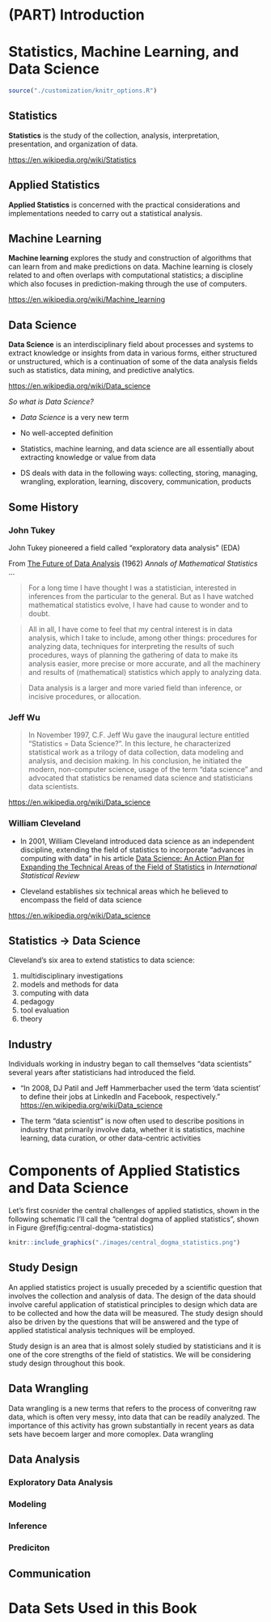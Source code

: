 # (PART) Introduction {-}

# Statistics, Machine Learning, and Data Science {#stat_ml_ds}


```r
source("./customization/knitr_options.R")
```

## Statistics

**Statistics** is the study of the collection, analysis, interpretation, presentation, and organization of data.

<https://en.wikipedia.org/wiki/Statistics>

## Applied Statistics

**Applied Statistics** is concerned with the practical considerations and implementations needed to carry out a statistical analysis.

## Machine Learning

**Machine learning** explores the study and construction of algorithms that can learn from and make predictions on data. Machine learning is closely related to and often overlaps with computational statistics; a discipline which also focuses in prediction-making through the use of computers. 

<https://en.wikipedia.org/wiki/Machine_learning>

## Data Science

**Data Science** is an interdisciplinary field about processes and systems to extract knowledge or insights from data in various forms, either structured or unstructured, which is a continuation of some of the data analysis fields such as statistics, data mining, and predictive analytics.

<https://en.wikipedia.org/wiki/Data_science>

*So what is Data Science?*

- *Data Science* is a very new term

- No well-accepted definition

- Statistics, machine learning, and data science are all essentially about extracting knowledge or value from data

- DS deals with data in the following ways: collecting, storing, managing, wrangling, exploration, learning, discovery, communication, products

## Some History

### John Tukey

John Tukey pioneered a field called "exploratory data analysis" (EDA)

From [The Future of Data Analysis](https://projecteuclid.org/euclid.aoms/1177704711) (1962) *Annals of Mathematical Statistics* ...

> For a long time I have thought I was a statistician, interested in inferences from the particular to the general. But as I have watched mathematical statistics evolve, I have had cause to wonder and to doubt.


> All in all, I have come to feel that my central interest is in data analysis, which I take to include, among other things: procedures for analyzing data, techniques for interpreting the results of such procedures, ways of planning the gathering of data to make its analysis easier, more precise or more accurate, and all the machinery and results of (mathematical) statistics which apply to analyzing data.


> Data analysis is a larger and more varied field than inference, or incisive procedures, or allocation.

### Jeff Wu

> In November 1997, C.F. Jeff Wu gave the inaugural lecture entitled "Statistics = Data Science?". In this lecture, he characterized statistical work as a trilogy of data collection, data modeling and analysis, and decision making. In his conclusion, he initiated the modern, non-computer science, usage of the term "data science" and advocated that statistics be renamed data science and statisticians data scientists.

<https://en.wikipedia.org/wiki/Data_science>

### William Cleveland

 - In 2001, William Cleveland introduced data science as an independent discipline, extending the field of statistics to incorporate "advances in computing with data" in his article [Data Science: An Action Plan for Expanding the Technical Areas of the Field of Statistics](http://onlinelibrary.wiley.com/doi/10.1111/j.1751-5823.2001.tb00477.x/abstract) in  *International Statistical Review*

- Cleveland establishes six technical areas which he believed to encompass the field of data science

<https://en.wikipedia.org/wiki/Data_science>

## Statistics $\rightarrow$ Data Science

Cleveland's six area to extend statistics to data science:

1. multidisciplinary investigations
2. models and methods for data
3. computing with data
4. pedagogy
5. tool evaluation
6. theory

## Industry

Individuals working in industry began to call themselves "data scientists" several years after statisticians had introduced the field.

- "In 2008, DJ Patil and Jeff Hammerbacher used the term 'data scientist' to define their jobs at LinkedIn and Facebook, respectively." <https://en.wikipedia.org/wiki/Data_science>

- The term "data scientist" is now often used to describe positions in industry that primarily involve data, whether it is statistics, machine learning, data curation, or other data-centric activities

# Components of Applied Statistics and Data Science {#challenges}

Let's first cosnider the central challenges of applied statistics, shown in the following schematic I'll call the "central dogma of applied statistics", shown in Figure \@ref(fig:central-dogma-statistics)

```r
knitr::include_graphics("./images/central_dogma_statistics.png")
```
 
## Study Design

An applied statistics project is usually preceded by a scientific question that involves the collection and analysis of data.  The design of the data should involve careful application of statistical principles to design which data are to be collected and how the data will be measured.  The study design should also be driven by the questions that will be answered and the type of applied statistical analysis techniques will be employed.

Study design is an area that is almost solely studied by statisticians and it is one of the core strengths of the field of statistics.  We will be considering study design throughout this book.

## Data Wrangling {#data-wrangling-introduction-chapter}

Data wrangling is a new terms that refers to the process of converitng raw data, which is often very messy, into data that can be readily analyzed.  The importance of this activity has grown substantially in recent years as data sets have becoem larger and more comoplex. Data wrangling 

## Data Analysis

### Exploratory Data Analysis

### Modeling

### Inference

### Prediciton

## Communication

# Data Sets Used in this Book


